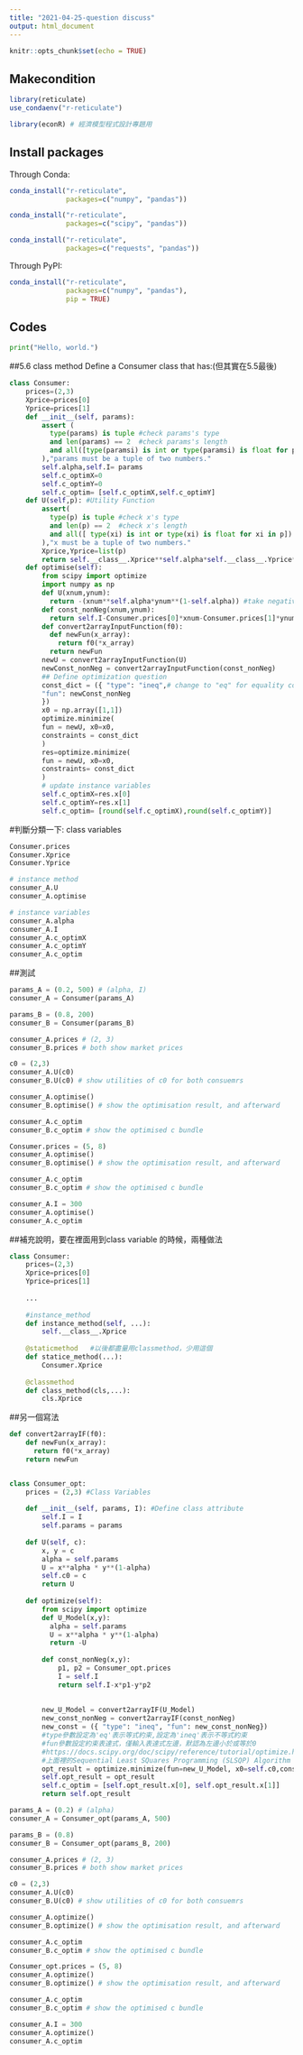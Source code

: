 ---
title: "2021-04-25-question discuss"
output: html_document
---

```{r setup, include=FALSE}
knitr::opts_chunk$set(echo = TRUE)
```

## Makecondition

```{r makecondition}
library(reticulate)
use_condaenv("r-reticulate")

library(econR) # 經濟模型程式設計專題用
```

## Install packages

Through Conda:
```{r, eval=F}
conda_install("r-reticulate",
              packages=c("numpy", "pandas"))
```

```{r, eval=F}
conda_install("r-reticulate",
              packages=c("scipy", "pandas"))
```

```{r, eval=F}
conda_install("r-reticulate",
              packages=c("requests", "pandas"))
```

Through PyPI:
```{r, eval=FALSE}
conda_install("r-reticulate",
              packages=c("numpy", "pandas"),
              pip = TRUE)
```


## Codes

```{python}
print("Hello, world.")
```

##5.6 class method Define a Consumer class that has:(但其實在5.5最後)

```{python}
class Consumer:
    prices=(2,3)
    Xprice=prices[0]
    Yprice=prices[1]
    def __init__(self, params):
        assert (
          type(params) is tuple #check params's type
          and len(params) == 2  #check params's length
          and all([type(paramsi) is int or type(paramsi) is float for paramsi in params])
        ),"params must be a tuple of two numbers."
        self.alpha,self.I= params
        self.c_optimX=0
        self.c_optimY=0
        self.c_optim= [self.c_optimX,self.c_optimY]
    def U(self,p): #Utility Function
        assert(
          type(p) is tuple #check x's type
          and len(p) == 2  #check x's length
          and all([ type(xi) is int or type(xi) is float for xi in p])
        ),"x must be a tuple of two numbers."
        Xprice,Yprice=list(p)
        return self.__class__.Xprice**self.alpha*self.__class__.Yprice**(1-self.alpha)
    def optimise(self):
        from scipy import optimize
        import numpy as np
        def U(xnum,ynum):
          return -(xnum**self.alpha*ynum**(1-self.alpha)) #take negative for minimization purpose
        def const_nonNeg(xnum,ynum):
          return self.I-Consumer.prices[0]*xnum-Consumer.prices[1]*ynum
        def convert2arrayInputFunction(f0):
          def newFun(x_array):
            return f0(*x_array)
          return newFun
        newU = convert2arrayInputFunction(U)
        newConst_nonNeg = convert2arrayInputFunction(const_nonNeg)
        ## Define optimization question
        const_dict = ({ "type": "ineq",# change to "eq" for equality constraint
        "fun": newConst_nonNeg
        })
        x0 = np.array([1,1])
        optimize.minimize(
        fun = newU, x0=x0,
        constraints = const_dict
        )
        res=optimize.minimize(
        fun = newU, x0=x0,
        constraints= const_dict
        )
        # update instance variables
        self.c_optimX=res.x[0]
        self.c_optimY=res.x[1]
        self.c_optim= [round(self.c_optimX),round(self.c_optimY)]

```

#判斷分類一下:
class variables
```{python}
Consumer.prices
Consumer.Xprice
Consumer.Yprice
```

```{python}
# instance method
consumer_A.U
consumer_A.optimise

# instance variables
consumer_A.alpha
consumer_A.I
consumer_A.c_optimX
consumer_A.c_optimY
consumer_A.c_optim
```

##測試
```{python}
params_A = (0.2, 500) # (alpha, I)
consumer_A = Consumer(params_A)

params_B = (0.8, 200)
consumer_B = Consumer(params_B)

consumer_A.prices # (2, 3)
consumer_B.prices # both show market prices

c0 = (2,3)
consumer_A.U(c0) 
consumer_B.U(c0) # show utilities of c0 for both consuemrs

consumer_A.optimise()
consumer_B.optimise() # show the optimisation result, and afterward

consumer_A.c_optim
consumer_B.c_optim # show the optimised c bundle

Consumer.prices = (5, 8)
consumer_A.optimise()
consumer_B.optimise() # show the optimisation result, and afterward

consumer_A.c_optim
consumer_B.c_optim # show the optimised c bundle

consumer_A.I = 300
consumer_A.optimise()
consumer_A.c_optim
```

##補充說明，要在裡面用到class variable 的時候，兩種做法
```{python}
class Consumer:
    prices=(2,3)
    Xprice=prices[0]
    Yprice=prices[1]
    
    ...
    
    #instance_method
    def instance_method(self, ...):
        self.__class__.Xprice
        
    @staticmethod   #以後都盡量用classmethod，少用這個
    def statice_method(...):
        Consumer.Xprice
    
    @classmethod
    def class_method(cls,...):
        cls.Xprice
```

##另一個寫法
```{python}
def convert2arrayIF(f0):
    def newFun(x_array):
      return f0(*x_array)
    return newFun


class Consumer_opt:
    prices = (2,3) #Class Variables
    
    def __init__(self, params, I): #Define class attribute
        self.I = I
        self.params = params
    
    def U(self, c):
        x, y = c
        alpha = self.params
        U = x**alpha * y**(1-alpha)
        self.c0 = c
        return U
    
    def optimize(self):
        from scipy import optimize
        def U_Model(x,y):
          alpha = self.params
          U = x**alpha * y**(1-alpha)
          return -U
        
        def const_nonNeg(x,y):
            p1, p2 = Consumer_opt.prices
            I = self.I
            return self.I-x*p1-y*p2
        
        
        new_U_Model = convert2arrayIF(U_Model)
        new_const_nonNeg = convert2arrayIF(const_nonNeg)
        new_const = ({ "type": "ineq", "fun": new_const_nonNeg})
        #type參數設定為'eq'表示等式約束,設定為'ineq'表示不等式約束
        #fun參數設定約束表達式，僅輸入表達式左邊，默認為左邊小於或等於0
        #https://docs.scipy.org/doc/scipy/reference/tutorial/optimize.html#defining-bounds-constraints
        #上面裡的Sequential Least SQuares Programming (SLSQP) Algorithm (method='SLSQP')可供參考
        opt_result = optimize.minimize(fun=new_U_Model, x0=self.c0,constraints=new_const)
        self.opt_result = opt_result
        self.c_optim = [self.opt_result.x[0], self.opt_result.x[1]]
        return self.opt_result

```

```{python}
params_A = (0.2) # (alpha)
consumer_A = Consumer_opt(params_A, 500)

params_B = (0.8)
consumer_B = Consumer_opt(params_B, 200)

consumer_A.prices # (2, 3)
consumer_B.prices # both show market prices

c0 = (2,3)
consumer_A.U(c0) 
consumer_B.U(c0) # show utilities of c0 for both consuemrs

consumer_A.optimize()
consumer_B.optimize() # show the optimisation result, and afterward

consumer_A.c_optim
consumer_B.c_optim # show the optimised c bundle

Consumer_opt.prices = (5, 8)
consumer_A.optimize()
consumer_B.optimize() # show the optimisation result, and afterward

consumer_A.c_optim
consumer_B.c_optim # show the optimised c bundle

consumer_A.I = 300
consumer_A.optimize()
consumer_A.c_optim
```

